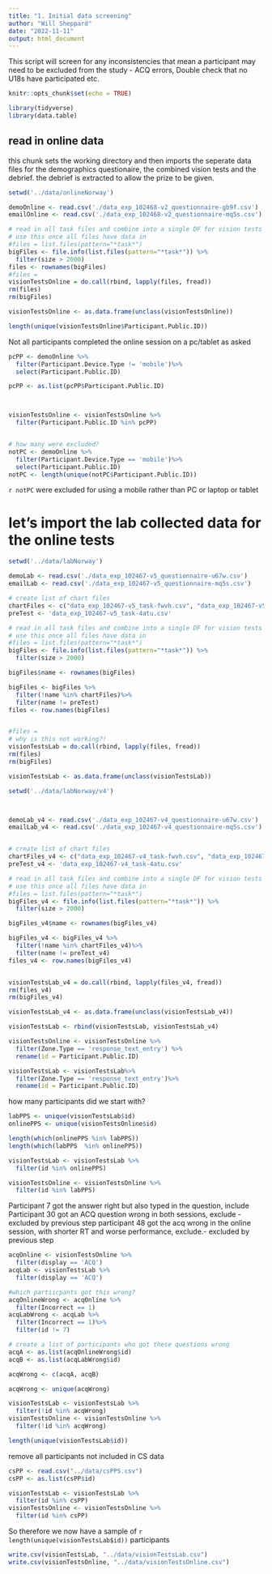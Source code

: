 ```yaml
---
title: "1. Initial data screening"
author: "Will Sheppard"
date: "2022-11-11"
output: html_document
---
```

This script will screen for any inconsistencies that mean a participant may need to be excluded from the study - ACQ errors, Double check that no U18s have participated etc.
```r
knitr::opts_chunk$set(echo = TRUE)

library(tidyverse)
library(data.table)
```
## read in online data

this chunk sets the working directory and then imports the seperate data files for the demographics questionaire, the combined vision tests and the debrief.
the debrief is extracted to allow the prize to be given.

```r
setwd('../data/onlineNorway')

demoOnline <- read.csv('./data_exp_102468-v2_questionnaire-gb9f.csv')
emailOnline <- read.csv('./data_exp_102468-v2_questionnaire-mq5s.csv')

# read in all task files and combine into a single DF for vision tests
# use this once all files have data in
#files = list.files(pattern="*task*")
bigFiles <- file.info(list.files(pattern="*task*")) %>%
  filter(size > 2000)
files <- rownames(bigFiles)
#files = 
visionTestsOnline = do.call(rbind, lapply(files, fread))
rm(files)
rm(bigFiles)

visionTestsOnline <- as.data.frame(unclass(visionTestsOnline))

length(unique(visionTestsOnline$Participant.Public.ID))
```

Not all participants completed the online session on a pc/tablet as asked
```r
pcPP <- demoOnline %>%
  filter(Participant.Device.Type != 'mobile')%>%
  select(Participant.Public.ID)

pcPP <- as.list(pcPP$Participant.Public.ID)



visionTestsOnline <- visionTestsOnline %>%
  filter(Participant.Public.ID %in% pcPP)


# how many were excluded?
notPC <- demoOnline %>%
  filter(Participant.Device.Type == 'mobile')%>%
  select(Participant.Public.ID)
notPC <- length(unique(notPC$Participant.Public.ID))

```

`r notPC` were excluded for using a mobile rather than PC or laptop or tablet

# let's import the lab collected data for the online tests
```r
setwd('../data/labNorway')

demoLab <- read.csv('./data_exp_102467-v5_questionnaire-u67w.csv')
emailLab <- read.csv('./data_exp_102467-v5_questionnaire-mq5s.csv')

# create list of chart files
chartFiles <- c("data_exp_102467-v5_task-fwvh.csv", "data_exp_102467-v5_task-ysdh.csv")
preTest <- 'data_exp_102467-v5_task-4atu.csv'

# read in all task files and combine into a single DF for vision tests
# use this once all files have data in
#files = list.files(pattern="*task*")
bigFiles <- file.info(list.files(pattern="*task*")) %>%
  filter(size > 2000)

bigFiles$name <- rownames(bigFiles) 

bigFiles <- bigFiles %>%
  filter(!name %in% chartFiles)%>%
  filter(name != preTest)
files <- row.names(bigFiles)


#files = 
# why is this not working?!
visionTestsLab = do.call(rbind, lapply(files, fread))
rm(files)
rm(bigFiles)

visionTestsLab <- as.data.frame(unclass(visionTestsLab))

```

```r
setwd('../data/labNorway/v4')



demoLab_v4 <- read.csv('./data_exp_102467-v4_questionnaire-u67w.csv')
emailLab_v4 <- read.csv('./data_exp_102467-v4_questionnaire-mq5s.csv')


# create list of chart files
chartFiles_v4 <- c("data_exp_102467-v4_task-fwvh.csv", "data_exp_102467-v4_task-ysdh.csv")
preTest_v4 <- 'data_exp_102467-v4_task-4atu.csv'

# read in all task files and combine into a single DF for vision tests
# use this once all files have data in
#files = list.files(pattern="*task*")
bigFiles_v4 <- file.info(list.files(pattern="*task*")) %>%
  filter(size > 2000)

bigFiles_v4$name <- rownames(bigFiles_v4)

bigFiles_v4 <- bigFiles_v4 %>%
  filter(!name %in% chartFiles_v4)%>%
  filter(name != preTest_v4)
files_v4 <- row.names(bigFiles_v4)


visionTestsLab_v4 = do.call(rbind, lapply(files_v4, fread))
rm(files_v4)
rm(bigFiles_v4)

visionTestsLab_v4 <- as.data.frame(unclass(visionTestsLab_v4))
```
```r
visionTestsLab <- rbind(visionTestsLab, visionTestsLab_v4)
```




```r
visionTestsOnline <- visionTestsOnline %>%
  filter(Zone.Type == 'response_text_entry') %>%
  rename(id = Participant.Public.ID)

visionTestsLab <- visionTestsLab%>%
  filter(Zone.Type == 'response_text_entry')%>%
  rename(id = Participant.Public.ID)

```


how many participants did we start with?
```r

labPPS <- unique(visionTestsLab$id)
onlinePPS <- unique(visionTestsOnline$id)

length(which(onlinePPS %in% labPPS))
length(which(labPPS  %in% onlinePPS))

visionTestsLab <- visionTestsLab %>%
  filter(id %in% onlinePPS)

visionTestsOnline <- visionTestsOnline %>%
  filter(id %in% labPPS)

```

Participant 7 got the answer right but also typed in the question, include
Participant 30 got an ACQ question wrong in both sessions, exclude - excluded by previous step
participant 48 got the acq wrong in the online session, with shorter RT and worse performance, exclude.- excluded by previous step
```r
acqOnline <- visionTestsOnline %>%
  filter(display == 'ACQ')
acqLab <- visionTestsLab %>%
  filter(display == 'ACQ')

#which partiicpants got this wrong?
acqOnlineWrong <- acqOnline %>%
  filter(Incorrect == 1)
acqLabWrong <- acqLab %>%
  filter(Incorrect == 1)%>%
  filter(id != 7)

# create a list of participants who got these questions wrong
acqA <- as.list(acqOnlineWrong$id)
acqB <- as.list(acqLabWrong$id)

acqWrong <- c(acqA, acqB)
```

```r
acqWrong <- unique(acqWrong)

visionTestsLab <- visionTestsLab %>%
  filter(!id %in% acqWrong)
visionTestsOnline <- visionTestsOnline %>%
  filter(!id %in% acqWrong)

length(unique(visionTestsLab$id))
```

remove all participants not included in CS data
```r

csPP <- read.csv("../data/csPPS.csv")
csPP <- as.list(csPP$id)

visionTestsLab <- visionTestsLab %>%
  filter(id %in% csPP)
visionTestsOnline <- visionTestsOnline %>%
  filter(id %in% csPP)
```

So therefore we now have a sample of `r length(unique(visionTestsLab$id))` participants

```r
write.csv(visionTestsLab, "../data/visionTestsLab.csv")
write.csv(visionTestsOnline, "../data/visionTestsOnline.csv")
```